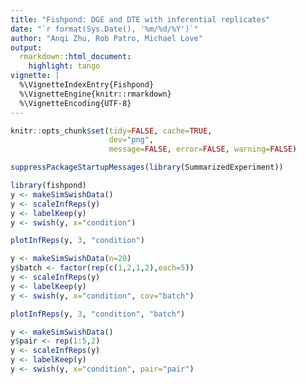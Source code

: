 ```yaml
---
title: "Fishpond: DGE and DTE with inferential replicates"
date: "`r format(Sys.Date(), '%m/%d/%Y')`"
author: "Anqi Zhu, Rob Patro, Michael Love"
output:
  rmarkdown::html_document:
    highlight: tango
vignette: |
  %\VignetteIndexEntry{Fishpond}
  %\VignetteEngine{knitr::rmarkdown}
  %\VignetteEncoding{UTF-8}
---
```


<!-- run this document with library(rmarkdown); render("fishpond.Rmd") -->

```r
knitr::opts_chunk$set(tidy=FALSE, cache=TRUE,
                      dev="png",
                      message=FALSE, error=FALSE, warning=FALSE)
```

```r
suppressPackageStartupMessages(library(SummarizedExperiment))
```

```r
library(fishpond)
y <- makeSimSwishData()
y <- scaleInfReps(y)
y <- labelKeep(y)
y <- swish(y, x="condition")
```

```r
plotInfReps(y, 3, "condition")
```

```r
y <- makeSimSwishData(n=20)
y$batch <- factor(rep(c(1,2,1,2),each=5))
y <- scaleInfReps(y)
y <- labelKeep(y)
y <- swish(y, x="condition", cov="batch")
```

```r
plotInfReps(y, 3, "condition", "batch")
```

```r
y <- makeSimSwishData()
y$pair <- rep(1:5,2)
y <- scaleInfReps(y)
y <- labelKeep(y)
y <- swish(y, x="condition", pair="pair")
```
